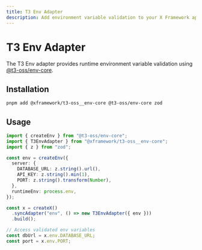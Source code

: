 ```yaml
---
title: T3 Env Adapter
description: Add environment variable validation to your X Framework application
---
```


# T3 Env Adapter

The T3 Env adapter provides runtime environment variable validation using [@t3-oss/env-core](https://github.com/t3-oss/env-core).

## Installation

```bash
pnpm add @xframework/t3-oss__env-core @t3-oss/env-core zod
```

## Usage

```ts
import { createEnv } from "@t3-oss/env-core";
import { T3EnvAdapter } from "@xframework/t3-oss__env-core";
import { z } from "zod";

const env = createEnv({
  server: {
    DATABASE_URL: z.string().url(),
    API_KEY: z.string().min(1),
    PORT: z.string().transform(Number),
  },
  runtimeEnv: process.env,
});

const x = createX()
  .syncAdapter("env", () => new T3EnvAdapter({ env }))
  .build();

// Access validated env variables
const dbUrl = x.env.DATABASE_URL;
const port = x.env.PORT;
```
